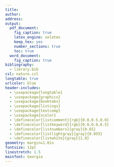 ```yaml
---
title:
author:
address:
output:
  pdf_document:
    fig_caption: true
    latex_engine: xelatex
    keep_tex: yes
    number_sections: true
    toc: true
  word_document:
    fig_caption: true
bibliography:
  - library.bib
csl: nature.csl
longtable: true
urlcolor: blue
header-includes:
  - \usepackage{longtable}
  - \usepackage{graphicx}
  - \usepackage{booktabs}
  - \usepackage{listings}
  - \usepackage{textcomp}
  - \usepackage{xcolor}
  - \definecolor{listcomment}{rgb}{0.0,0.5,0.0}
  - \definecolor{listkeyword}{rgb}{0.0,0.0,0.5}
  - \definecolor{listnumbers}{gray}{0.65}
  - \definecolor{listlightgray}{gray}{0.955}
  - \definecolor{listwhite}{gray}{1.0}
geometry: margin=1.0in
fontsize: 12pt
linestretch: 1.5
mainfont: Georgia
---
```


